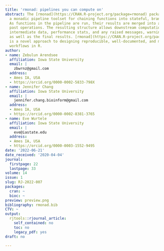 ```yaml
---
title: 'rmonad: pipelines you can compute on'
abstract: The [rmonad](https://CRAN.R-project.org/package=rmonad) package presents
  a monadic pipeline toolset for chaining functions into stateful, branching pipelines.
  As functions in the pipeline are run, their results are merged into a graph of all
  past operations. The resulting structure allows downstream computation on node documentation,
  intermediate data, performance stats, and any raised messages, warnings or errors,
  as well as the final results. [rmonad](https://CRAN.R-project.org/package=rmonad)
  is a novel approach to designing reproducible, well-documented, and maintainable
  workflows in R.
author:
- name: Zebulun Arendsee
  affiliation: Iowa State University
  email: |
    zbwrnz@gmail.com
  address:
  - Ames IA, USA
  - https://orcid.org/0000-0002-5833-798X
- name: Jennifer Chang
  affiliation: Iowa State University
  email: |
    jennifer.chang.bioinform@gmail.com
  address:
  - Ames IA, USA
  - https://orcid.org/0000-0002-8381-3765
- name: Eve Wurtele
  affiliation: Iowa State University
  email: |
    eve@iastate.edu
  address:
  - Ames IA, USA
  - https://orcid.org/0000-0003-1552-9495
date: '2022-06-21'
date_received: '2020-04-04'
journal:
  firstpage: 22
  lastpage: 33
volume: 14
issue: 1
slug: RJ-2022-007
packages:
  cran: ~
  bioc: ~
preview: preview.png
bibliography: rmonad.bib
CTV: ~
output:
  rjtools::rjournal_article:
    self_contained: no
    toc: no
    legacy_pdf: yes
draft: no

---
```

